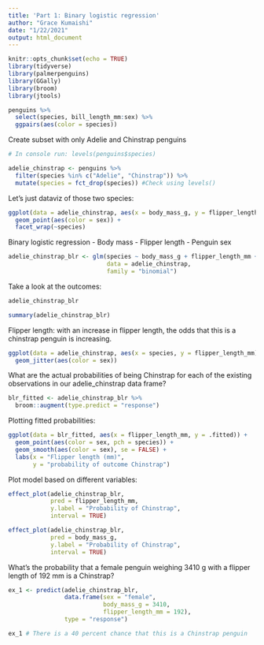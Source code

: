 ```yaml
---
title: 'Part 1: Binary logistic regression'
author: "Grace Kumaishi"
date: "1/22/2021"
output: html_document
---
```


```r
knitr::opts_chunk$set(echo = TRUE)
library(tidyverse)
library(palmerpenguins)
library(GGally)
library(broom)
library(jtools)
```

```r
penguins %>% 
  select(species, bill_length_mm:sex) %>% 
  ggpairs(aes(color = species))
```

Create subset with only Adelie and Chinstrap penguins
```r
# In console run: levels(penguins$species)

adelie_chinstrap <- penguins %>% 
  filter(species %in% c("Adelie", "Chinstrap")) %>% 
  mutate(species = fct_drop(species)) #Check using levels()
```

Let's just dataviz of those two species:
```r
ggplot(data = adelie_chinstrap, aes(x = body_mass_g, y = flipper_length_mm)) +
  geom_point(aes(color = sex)) +
  facet_wrap(~species)
```

Binary logistic regression
- Body mass
- Flipper length
- Penguin sex

```r
adelie_chinstrap_blr <- glm(species ~ body_mass_g + flipper_length_mm + sex,
                            data = adelie_chinstrap,
                            family = "binomial")
```

Take a look at the outcomes:
```r
adelie_chinstrap_blr

summary(adelie_chinstrap_blr) 
```

Flipper length: with an increase in flipper length, the odds that this is a chinstrap penguin is increasing. 

```r
ggplot(data = adelie_chinstrap, aes(x = species, y = flipper_length_mm)) +
  geom_jitter(aes(color = sex))
```

What are the actual probabilities of being Chinstrap for each of the existing observations in our adelie_chinstrap data frame? 

```r
blr_fitted <- adelie_chinstrap_blr %>% 
  broom::augment(type.predict = "response")
```

Plotting fitted probabilities:
```r
ggplot(data = blr_fitted, aes(x = flipper_length_mm, y = .fitted)) +
  geom_point(aes(color = sex, pch = species)) +
  geom_smooth(aes(color = sex), se = FALSE) +
  labs(x = "Flipper length (mm)",
       y = "probability of outcome Chinstrap")
```

Plot model based on different variables:
```r
effect_plot(adelie_chinstrap_blr,
            pred = flipper_length_mm,
            y.label = "Probability of Chinstrap",
            interval = TRUE)

effect_plot(adelie_chinstrap_blr,
            pred = body_mass_g,
            y.label = "Probability of Chinstrap",
            interval = TRUE)
```

What's the probability that a female penguin weighing 3410 g with a flipper length of 192 mm is a Chinstrap?

```r
ex_1 <- predict(adelie_chinstrap_blr,
                data.frame(sex = "female", 
                           body_mass_g = 3410,
                           flipper_length_mm = 192),
                type = "response")

ex_1 # There is a 40 percent chance that this is a Chinstrap penguin
```



